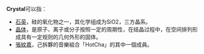 '''Crystal'''可以指：
* [[石英|石英]]，硅的氧化物之一，其化学组成为SiO2，三方晶系。
* [[晶体|晶体]]，是原子、离子或分子按照一定的周期性，在结晶过程中，在空间排列形成具有一定规则的几何外形的固体。
* [[張紋嘉|張紋嘉]]，己拆夥的音樂組合「HotCha」的其中一個成員。
{{disambig}}